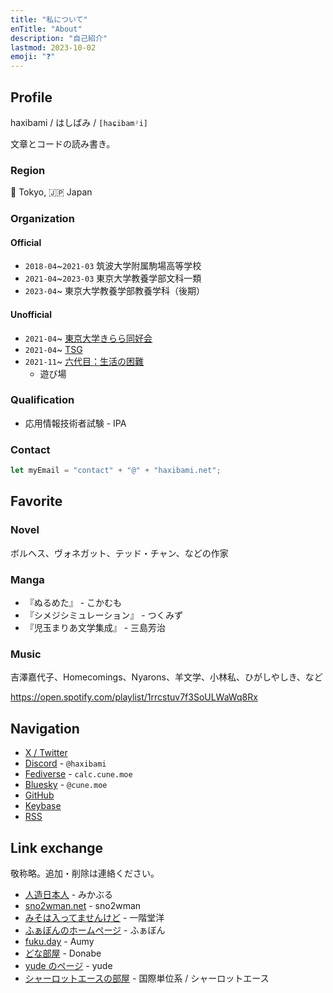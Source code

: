 ```yaml
---
title: "私について"
enTitle: "About"
description: "自己紹介"
lastmod: 2023-10-02
emoji: "❓"
---
```


## Profile

haxibami / はしばみ / `[haɕibamʲi]`

文章とコードの読み書き。

### Region

:tokyo_tower: Tokyo, :jp: Japan

### Organization

#### Official

- `2018-04`~`2021-03` 筑波大学附属駒場高等学校
- `2021-04`~`2023-03` 東京大学教養学部文科一類
- `2023-04`~ 東京大学教養学部教養学科（後期）

#### Unofficial

- `2021-04`~ [東京大学きらら同好会](https://utkiraracircle.github.io)
- `2021-04`~ [TSG](https://tsg.ne.jp)
- `2021-11`~ [六代目：生活の困難](https://umector.hatenablog.jp)
  - 遊び場

### Qualification

- 応用情報技術者試験 - IPA

### Contact

```ts
let myEmail = "contact" + "@" + "haxibami.net";
```

## Favorite

### Novel

ボルヘス、ヴォネガット、テッド・チャン、などの作家

### Manga

- 『ぬるめた』 - こかむも
- 『シメジシミュレーション』 - つくみず
- 『児玉まりあ文学集成』 - 三島芳治

### Music

吉澤嘉代子、Homecomings、Nyarons、羊文学、小林私、ひがしやしき、など

https://open.spotify.com/playlist/1rrcstuv7f3SoULWaWq8Rx

## Navigation

- [X / Twitter](https://x.com/haxibami)
- [Discord](https://discordlookup.com/user/653781679361622017) - `@haxibami`
- [Fediverse](https://calc.cune.moe/@haxibami) - `calc.cune.moe`
- [Bluesky](https://bsky.app/profile/cune.moe) - `@cune.moe`
- [GitHub](https://github.com/haxibami)
- [Keybase](https://keybase.io/haxibami)
- [RSS](/rss.xml)

## Link exchange

敬称略。追加・削除は連絡ください。

- [人造日本人](https://mikanixonable.github.io) - みかぶる
- [sno2wman.net](https://sno2wman.net) - sno2wman
- [みそは入ってませんけど](https://not-miso-inside.netlify.app) - 一階堂洋
- [ふぁぼんのホームページ](https://www.fabon.info/) - ふぁぼん
- [fuku.day](https://fuku.day/) - Aumy
- [どな部屋](https://donabe8898.dev) - Donabe
- [yude のページ](https://yude.jp) - yude
- [シャーロットエースの部屋](https://charlotteace.github.io) - 国際単位系 / シャーロットエース
